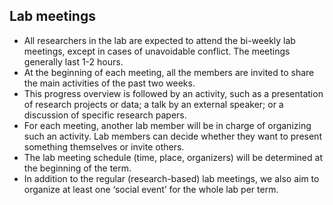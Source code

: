 ## Lab meetings

-  All researchers in the lab are expected to attend the bi-weekly lab meetings, except in cases of
    unavoidable conflict. The meetings generally last 1-2 hours. 
-  At the beginning of each meeting, all the members are invited to share the main activities of the
    past two weeks. 
-  This progress overview is followed by an activity, such as a presentation of research projects or data; a talk by an external
    speaker; or a discussion of specific research papers. 
-  For each meeting, another lab member will be in charge of organizing such an activity. Lab members can decide whether they want to present something themselves or invite others. 
- The lab meeting schedule (time, place, organizers) will be determined at the beginning of the term. 
-  In addition to the regular (research-based) lab meetings, we also aim to organize at least one 'social event' for the whole lab per term. 